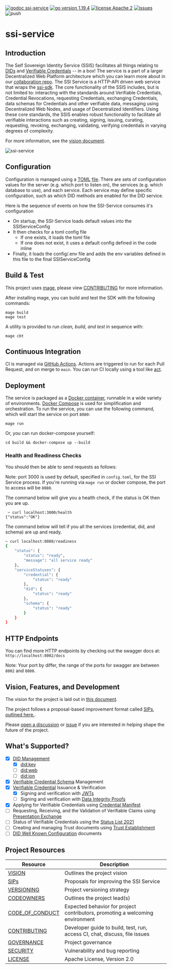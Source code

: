 
<head>
  <title>Self-sovereign Identity Service | TBD</title>
  <meta property="og:title" content="Self-sovereign Identity Service | TBD" />
  <meta
    property="og:description"
    content="We build decentralized platforms, protocols, and tools that empower every individual to own their data and participate in the global economy."
  />
  <meta
    name="description"
    content="We build decentralized platforms, protocols, and tools that empower every individual to own their data and participate in the global economy."
  />
  <meta
    property="og:url"
    content="https://developer.tbd.website/projects/ssi-service/README"
  />
  <link
    rel="apple-touch-icon"
    href="https://developer.tbd.website/img/tbd-fav-icon-main.png"
  />
</head>

<div className="prose prose-pink">

<TBDBreadcrumbs></TBDBreadcrumbs>

<div className="mb-18">
  <ButtonGroup
    buttons={[
      {
        type: 'button',
        data: {
          label: 'Source on GitHub',
          url: 'https://github.com/TBD54566975/ssi-service',
          isExternalLink: true,
          imageURL: '/img/external-link-blue-icon.svg',
        },
      },
      {
        type: 'button',
        data: {
          label: 'Issues',
          url: 'https://github.com/TBD54566975/ssi-service/issues',
          isExternalLink: true,
          imageURL: '/img/external-link-blue-icon.svg',
        },
      },
    ]}
  />
</div>

[![godoc ssi-service](https://img.shields.io/badge/godoc-ssi--service-blue)](https://github.com/TBD54566975/ssi-service)
[![go version 1.19.4](https://img.shields.io/badge/go_version-1.19.4-brightgreen)](https://go.dev/)
[![license Apache 2](https://img.shields.io/badge/license-Apache%202-black)](https://github.com/TBD54566975/ssi-service/blob/main/LICENSE)
[![issues](https://img.shields.io/github/issues/TBD54566975/ssi-service)](https://github.com/TBD54566975/ssi-service/issues)
![push](https://github.com/TBD54566975/ssi-service/workflows/ssi-service-ci/badge.svg?branch=main&event=push)

# ssi-service

## Introduction

The Self Sovereign Identity Service (SSIS) facilitates all things relating to [DIDs](https://www.w3.org/TR/did-core/)
and [Verifiable Credentials](https://www.w3.org/TR/vc-data-model) -- in a box! The service is a part of a larger
Decentralized Web Platform architecture which you can learn more about in our
[collaboration repo](https://github.com/TBD54566975/collaboration). The SSI Service is a HTTP-API driven web service
that wraps the [ssi-sdk](https://github.com/TBD54566975/ssi-sdk). The core functionality of the SSIS includes,
but is not limited to: interacting with the standards around Verifiable Credentials, Credential Revocations, requesting
Credentials, exchanging Credentials, data schemas for Credentials and other verifiable data, messaging using
Decentralized Web Nodes, and usage of Decentralized Identifiers. Using these core standards, the SSIS enables robust
functionality to facilitate all verifiable interactions such as creating, signing, issuing, curating, requesting,
revoking, exchanging, validating, verifying credentials in varying degrees of complexity.

For more information, see the [vision document](doc/VISION.md).

![ssi-service](doc/ssi-service.png)

## Configuration

Configuration is managed using
a [TOML](https://toml.io/en/) [file](https://github.com/TBD54566975/ssi-service/blob/main/config/config.toml). There are
sets of configuration values for the server (e.g. which port to listen on), the services (e.g. which database to use),
and each service. Each service may define specific configuration, such as which DID methods are enabled for the DID
service.

Here is the sequence of events on how the SSI-Service consumes it's configuration

- On startup, the SSI-Service loads default values into the SSIServiceConfig
- It then checks for a toml config file
  - If one exists, it loads the toml file
  - If one does not exist, it uses a default config defined in the code inline
- Finally, it loads the config/.env file and adds the env variables defined in this file to the final SSIServiceConfig

## Build & Test

This project uses [mage](https://magefile.org/), please
view [CONTRIBUTING](https://github.com/TBD54566975/ssi-service/blob/main/CONTRIBUTING.md) for more information.

After installing mage, you can build and test the SDK with the following commands:

```
mage build
mage test
```

A utility is provided to run _clean, build, and test_ in sequence with:

```
mage cbt
```

## Continuous Integration

CI is managed via [GitHub Actions](https://github.com/TBD54566975/ssi-service/actions). Actions are triggered to run
for each Pull Request, and on merge to `main`. You can run CI locally using a tool
like [act](https://github.com/nektos/act).

## Deployment

The service is packaged as a [Docker container](https://www.docker.com/), runnable in a wide variety of
environments. [Docker Compose](https://docs.docker.com/compose/) is used for simplification and orchestration. To run
the service, you can use the following command, which will start the service on port `8080`:

```shell
mage run
```

Or, you can run docker-compose yourself:

```shell
cd build && docker-compose up --build
```

### Health and Readiness Checks

You should then be able to send requests as follows:

Note: port 3000 is used by default, specified in `config.toml`, for the SSI Service process. If you're running
via `mage run` or docker compose, the port to access will be `8080`.

The command below will give you a health check, if the status is OK then you are up.

```shell
 ~ curl localhost:3000/health
{"status":"OK"}
```

The command below will tell if you all the services (credential, did, and schema) are up and ready.

```bash
~ curl localhost:8080/readiness
{
    "status": {
        "status": "ready",
        "message": "all service ready"
    },
    "serviceStatuses": {
        "credential": {
            "status": "ready"
        },
        "did": {
            "status": "ready"
        },
        "schema": {
            "status": "ready"
        }
    }
}
```

## HTTP Endpoints

You can find more HTTP endpoints by checking out the swagger docs at: `http://localhost:8002/docs`

Note: Your port by differ, the range of the ports for swagger are between `8002` and `8080`.

## Vision, Features, and Development

The vision for the project is laid out in [this document](doc/VISION.md).

The project follows a proposal-based improvement format called [SIPs, outlined here.](sip/README.md).

Please [open a discussion](https://forums.tbd.website/c/self-sovereign-identity-developers/7)
or [issue](https://github.com/TBD54566975/ssi-service/issues) if you are interested in helping shape the future of the
project.

## What's Supported?

- [x] [DID Management](https://www.w3.org/TR/did-core/)
  - [x] [did:key](https://w3c-ccg.github.io/did-method-key/)
  - [ ] [did:web](https://w3c-ccg.github.io/did-method-web/)
  - [ ] [did:ion](https://identity.foundation/ion/)
- [x] [Verifiable Credential Schema](https://w3c-ccg.github.io/vc-json-schemas/v2/index.html) Management
- [x] [Verifiable Credential](https://www.w3.org/TR/vc-data-model) Issuance & Verification
  - [x] Signing and verification with [JWTs](https://w3c.github.io/vc-jwt/)
  - [ ] Signing and verification with [Data Integrity Proofs](https://w3c.github.io/vc-data-integrity/)
- [x] Applying for Verifiable Credentials using [Credential Manifest](https://identity.foundation/credential-manifest/)
- [ ] Requesting, Receiving, and the Validation of Verifiable Claims
      using [Presentation Exchange](https://identity.foundation/presentation-exchange/)
- [ ] Status of Verifiable Credentials using the [Status List 2021](https://w3c-ccg.github.io/vc-status-list-2021/)
- [ ] Creating and managing Trust documents using [Trust Establishment](https://identity.foundation/trust-establishment/)
- [ ] [DID Well Known Configuration](https://identity.foundation/.well-known/resources/did-configuration/) documents

## Project Resources

| Resource                                                                                   | Description                                                                   |
| ------------------------------------------------------------------------------------------ | ----------------------------------------------------------------------------- |
| [VISION](https://github.com/TBD54566975/ssi-service/blob/main/doc/VISION.md)               | Outlines the project vision                                                   |
| [SIPs](sip/README.md)                                                                      | Proposals for improving the SSI Service                                       |
| [VERSIONING](https://github.com/TBD54566975/ssi-service/blob/main/doc/VERSIONING.md)       | Project versioning strategy                                                   |
| [CODEOWNERS](https://github.com/TBD54566975/ssi-service/blob/main/CODEOWNERS)              | Outlines the project lead(s)                                                  |
| [CODE_OF_CONDUCT](https://github.com/TBD54566975/ssi-service/blob/main/CODE_OF_CONDUCT.md) | Expected behavior for project contributors, promoting a welcoming environment |
| [CONTRIBUTING](https://github.com/TBD54566975/ssi-service/blob/main/CONTRIBUTING.md)       | Developer guide to build, test, run, access CI, chat, discuss, file issues    |
| [GOVERNANCE](https://github.com/TBD54566975/ssi-service/blob/main/GOVERNANCE.md)           | Project governance                                                            |
| [SECURITY](https://github.com/TBD54566975/ssi-service/blob/main/SECURITY.md)               | Vulnerability and bug reporting                                               |
| [LICENSE](https://github.com/TBD54566975/ssi-service/blob/main/LICENSE)                    | Apache License, Version 2.0                                                   |

</div>
